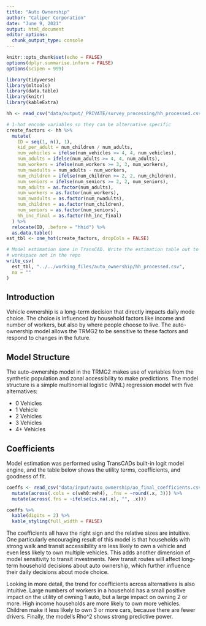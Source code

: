 ```yaml
---
title: "Auto Ownership"
author: "Caliper Corporation"
date: "June 9, 2021"
output: html_document
editor_options: 
  chunk_output_type: console
---
```


```r
knitr::opts_chunk$set(echo = FALSE)
options(dplyr.summarise.inform = FALSE)
options(scipen = 999)

library(tidyverse)
library(mltools)
library(data.table)
library(knitr)
library(kableExtra)
```

```r
hh <- read_csv("data/output/_PRIVATE/survey_processing/hh_processed.csv")
```

```r
# 1-hot encode variables so they can be alternative specific
create_factors <- hh %>%
  mutate(
    ID = seq(1, n(), 1),
    kid_per_adult = num_children / num_adults,
    num_vehicles = ifelse(num_vehicles >= 4, 4, num_vehicles),
    num_adults = ifelse(num_adults >= 4, 4, num_adults),
    num_workers = ifelse(num_workers >= 3, 3, num_workers),
    num_nwadults = num_adults - num_workers,
    num_children = ifelse(num_children >= 2, 2, num_children),
    num_seniors = ifelse(num_seniors >= 2, 2, num_seniors),
    num_adults = as.factor(num_adults),
    num_workers = as.factor(num_workers),
    num_nwadults = as.factor(num_nwadults),
    num_children = as.factor(num_children),
    num_seniors = as.factor(num_seniors),
    hh_inc_final = as.factor(hh_inc_final)
  ) %>%
  relocate(ID, .before = "hhid") %>%
  as.data.table()
est_tbl <- one_hot(create_factors, dropCols = FALSE)

# Model estimation done in TransCAD. Write the estimation table out to a
# workspace not in the repo
write_csv(
  est_tbl, "../../working_files/auto_ownership/hh_processed.csv",
  na = ""
)
```

## Introduction

Vehicle ownership is a long-term decision that directly impacts daily mode
choice. The choice is influenced by household factors like income and number
of workers, but also by where people choose to live. The auto-ownership model
allows the TRMG2 to be sensitive to these factors and respond to changes in the
future.

## Model Structure

The auto-ownership model in the TRMG2 makes use of variables from the synthetic
population and zonal accessibility to make predictions. The model structure is
a simple multinomial logistic (MNL) regression model with five alternatives:

- 0 Vehicles
- 1 Vehicle
- 2 Vehicles
- 3 Vehicles
- 4+ Vehicles

## Coefficients

Model estimation was performed using TransCADs built-in logit model engine, and
the table below shows the utility terms, coefficients, and goodness of fit.

```r
coeffs <- read_csv("data/input/auto_ownership/ao_final_coefficients.csv") %>%
  mutate(across(.cols = c(veh0:veh4), .fns = ~round(.x, 3))) %>%
  mutate(across(.fns = ~ifelse(is.na(.x), "", .x)))
```

```r
coeffs %>%
  kable(digits = 2) %>%
  kable_styling(full_width = FALSE)
```

The coefficients all have the right sign and the relative sizes are intuitive.
One particularly encouraging result of this model is that households with strong
walk and transit accessibility are less likely to own a vehicle and even less
likely to own multiple vehicles. This adds another dimension of model
sensitivity to transit investments. New transit routes will affect long-term
household decisions about auto ownership, which further influence their daily
decisions about mode choice.

Looking in more detail, the trend for coefficients across alternatives is also
intuitive. Large numbers of workers in a household has a small positive impact on the
utility of owning 1 auto, but a large impact on owning 2 or more. High income
households are more likely to own more vehicles. Children make it less likely to
own 3 or more cars, because there are fewer drivers. Finally, the model's Rho^2
shows strong predictive power.